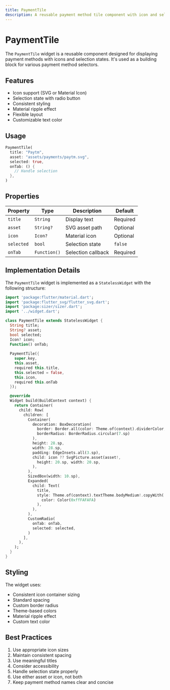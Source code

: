 ```yaml
---
title: PaymentTile
description: A reusable payment method tile component with icon and selection support
---
```



# PaymentTile

The `PaymentTile` widget is a reusable component designed for displaying payment methods with icons and selection states. It's used as a building block for various payment method selectors.

## Features

- Icon support (SVG or Material Icon)
- Selection state with radio button
- Consistent styling
- Material ripple effect
- Flexible layout
- Customizable text color

## Usage

```dart
PaymentTile(
  title: "Paytm",
  asset: "assets/payments/paytm.svg",
  selected: true,
  onTab: () {
    // Handle selection
  },
)
```

## Properties

| Property | Type | Description | Default |
|----------|------|-------------|---------|
| `title` | `String` | Display text | Required |
| `asset` | `String?` | SVG asset path | Optional |
| `icon` | `Icon?` | Material icon | Optional |
| `selected` | `bool` | Selection state | `false` |
| `onTab` | `Function()` | Selection callback | Required |

## Implementation Details

The `PaymentTile` widget is implemented as a `StatelessWidget` with the following structure:

```dart
import 'package:flutter/material.dart';
import 'package:flutter_svg/flutter_svg.dart';
import 'package:sizer/sizer.dart';
import '../widget.dart';

class PaymentTile extends StatelessWidget {
  String title;
  String? asset;
  bool selected;
  Icon? icon;
  Function() onTab;
  
  PaymentTile({
    super.key,
    this.asset,
    required this.title,
    this.selected = false,
    this.icon,
    required this.onTab
  });

  @override
  Widget build(BuildContext context) {
    return Container(
      child: Row(
        children: [
          Container(
            decoration: BoxDecoration(
              border: Border.all(color: Theme.of(context).dividerColor, width: 1),
              borderRadius: BorderRadius.circular(7.sp)
            ),
            height: 28.sp,
            width: 28.sp,
            padding: EdgeInsets.all(3.sp),
            child: icon ?? SvgPicture.asset(asset!,
              height: 20.sp, width: 20.sp,
            ),
          ),
          SizedBox(width: 10.sp),
          Expanded(
            child: Text(
              title,
              style: Theme.of(context).textTheme.bodyMedium!.copyWith(
                color: Color(0xffFAFAFA)
              ),
            ),
          ),
          CustomRadio(
            onTab: onTab,
            selected: selected,
          )
        ],
      ),
    );
  }
}
```

## Styling

The widget uses:
- Consistent icon container sizing
- Standard spacing
- Custom border radius
- Theme-based colors
- Material ripple effect
- Custom text color

## Best Practices

1. Use appropriate icon sizes
2. Maintain consistent spacing
3. Use meaningful titles
4. Consider accessibility
5. Handle selection state properly
6. Use either asset or icon, not both
7. Keep payment method names clear and concise 